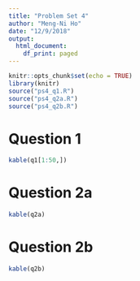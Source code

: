 ```yaml
---
title: "Problem Set 4"
author: "Meng-Ni Ho"
date: "12/9/2018"
output:
  html_document:
    df_print: paged
---
```


```r
knitr::opts_chunk$set(echo = TRUE)
library(knitr)
source("ps4_q1.R")
source("ps4_q2a.R")
source("ps4_q2b.R")
```

# Question 1

```r
kable(q1[1:50,])
```

# Question 2a
```r
kable(q2a)
```

# Question 2b
```r
kable(q2b)
```

